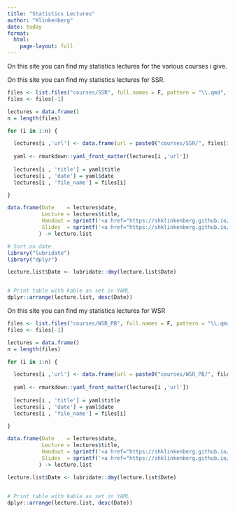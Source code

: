 ```yaml
---
title: "Statistics Lectures"
author: "Klinkenberg"
date: today
format: 
  html: 
    page-layout: full
---
```


On this site you can find my statistics lectures for the various courses i give.

On this site you can find my statistics lectures for SSR.

```r
files <- list.files("courses/SSR", full.names = F, pattern = "\\.qmd", recursive = T)
files <- files[-1]

lectures = data.frame()
n = length(files)

for (i in 1:n) {

  lectures[i ,'url'] <- data.frame(url = paste0("courses/SSR/", files[i]))
  
  yaml <- rmarkdown::yaml_front_matter(lectures[i ,'url'])
  
  lectures[i , 'title'] = yaml$title
  lectures[i , 'date'] = yaml$date
  lectures[i , 'file_name'] = files[i]

}

data.frame(Date    = lectures$date, 
           Lecture = lectures$title,
           Handout = sprintf('<a href="https://shklinkenberg.github.io/statistics-lectures/%s" target="_blank" class="external">link</a>', gsub("courses", "handouts", gsub("qmd", "html", lectures$url)) ),
           Slides  = sprintf('<a href="https://shklinkenberg.github.io/statistics-lectures/%s" target="_blank" class="external">link</a>', gsub("courses", "slides", gsub("qmd", "html", lectures$url)) ) 
          ) -> lecture.list

# Sort on date
library("lubridate")
library("dplyr")

lecture.list$Date <- lubridate::dmy(lecture.list$Date)


# Print table with kable as set in YAML
dplyr::arrange(lecture.list, desc(Date))
```

On this site you can find my statistics lectures for WSR

```r
files <- list.files("courses/WSR_PB", full.names = F, pattern = "\\.qmd", recursive = T)
files <- files[-1]

lectures = data.frame()
n = length(files)

for (i in 1:n) {

  lectures[i ,'url'] <- data.frame(url = paste0("courses/WSR_PB/", files[i]))
  
  yaml <- rmarkdown::yaml_front_matter(lectures[i ,'url'])
  
  lectures[i , 'title'] = yaml$title
  lectures[i , 'date'] = yaml$date
  lectures[i , 'file_name'] = files[i]

}

data.frame(Date    = lectures$date, 
           Lecture = lectures$title,
           Handout = sprintf('<a href="https://shklinkenberg.github.io/statistics-lectures/%s" target="_blank" class="external">link</a>', gsub("courses", "handouts", gsub("qmd", "html", lectures$url)) ),
           Slides  = sprintf('<a href="https://shklinkenberg.github.io/statistics-lectures/%s" target="_blank" class="external">link</a>', gsub("courses", "slides", gsub("qmd", "html", lectures$url)) ) 
          ) -> lecture.list

lecture.list$Date <- lubridate::dmy(lecture.list$Date)


# Print table with kable as set in YAML
dplyr::arrange(lecture.list, desc(Date))
```